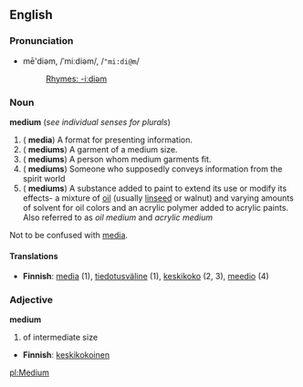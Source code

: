 ==English==
===Pronunciation===
*mē'diəm, /ˈmiːdiəm/, /<tt>"mi:di@m</tt>/
*:[[Rhymes:English:-iːdiəm|Rhymes: -iːdiəm]]

===Noun===
'''medium''' (''see individual senses for plurals'')

#({{p}} '''media''') A format for presenting information.
#({{p}} '''mediums''') A garment of a medium size.
#({{p}} '''mediums''') A person whom medium garments fit.
#({{p}} '''mediums''') Someone who supposedly conveys information from the spirit world
#({{p}} '''mediums''') A substance added to paint to extend its use or modify its effects- a mixture of [[oil]] (usually [[linseed]] or walnut) and varying amounts of solvent for oil colors and an acrylic polymer added to acrylic paints.  Also referred to as ''oil medium'' and ''acrylic medium''   

Not to be confused with [[media]].

====Translations====
*'''Finnish''': [[media]] (1), [[tiedotusväline]] (1), [[keskikoko]] (2, 3), [[meedio]] (4)

===Adjective===
'''medium'''
#of intermediate size

*'''Finnish''': [[keskikokoinen]]

[[pl:Medium]]